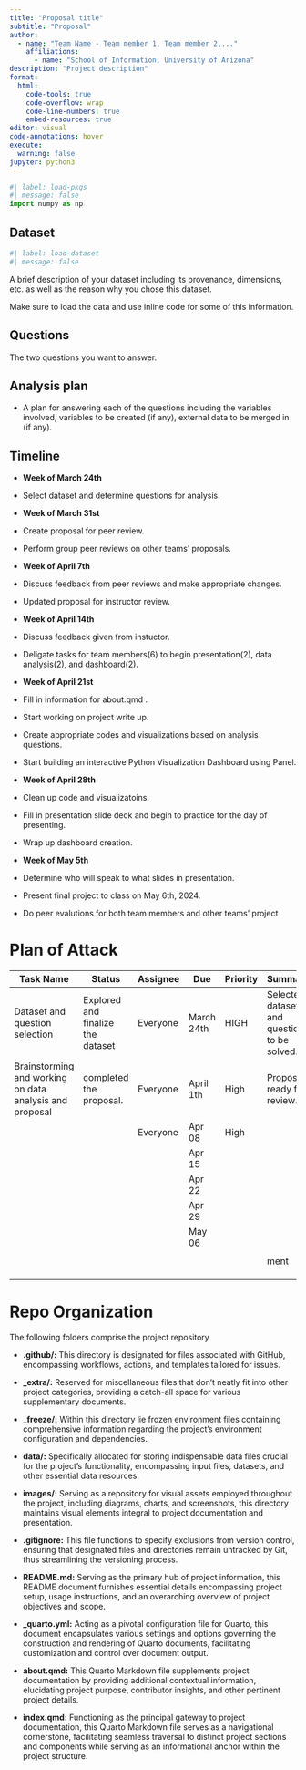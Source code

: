 ```yaml
---
title: "Proposal title"
subtitle: "Proposal"
author: 
  - name: "Team Name - Team member 1, Team member 2,..."
    affiliations:
      - name: "School of Information, University of Arizona"
description: "Project description"
format:
  html:
    code-tools: true
    code-overflow: wrap
    code-line-numbers: true
    embed-resources: true
editor: visual
code-annotations: hover
execute:
  warning: false
jupyter: python3
---
```


```python
#| label: load-pkgs
#| message: false
import numpy as np
```

## Dataset

```python
#| label: load-dataset
#| message: false
```

A brief description of your dataset including its provenance, dimensions, etc. as well as the reason why you chose this dataset.

Make sure to load the data and use inline code for some of this information.

## Questions

The two questions you want to answer.

## Analysis plan

-   A plan for answering each of the questions including the variables involved, variables to be created (if any), external data to be merged in (if any).

## Timeline
-   **Week of March 24th**
-   Select dataset and determine questions for analysis.

-   **Week of March 31st**
-   Create proposal for peer review.
-   Perform group peer reviews on other teams' proposals.

-   **Week of April 7th**
-   Discuss feedback from peer reviews and make appropriate changes.
-   Updated proposal for instructor review.

-   **Week of April 14th**
-   Discuss feedback given from instuctor.
-   Deligate tasks for team members(6) to begin presentation(2), data analysis(2), and dashboard(2).

-   **Week of April 21st**
-   Fill in information for about.qmd . 
-   Start working on project write up.
-   Create appropriate codes and visualizations based on analysis questions.
-   Start building an interactive Python Visualization Dashboard using Panel.

-   **Week of April 28th**
-   Clean up code and visualizatoins.
-   Fill in presentation slide deck and begin to practice for the day of presenting.
-   Wrap up dashboard creation. 

-   **Week of May 5th**
-   Determine who will speak to what slides in presentation.
-   Present final project to class on May 6th, 2024.
-   Do peer evalutions for both team members and other teams' project 


# Plan of Attack

| Task Name                                               | Status                            | Assignee | Due        | Priority | Summary                                     |
|------------|------------|------------|------------|------------|------------|
| Dataset and question selection                          | Explored and finalize the dataset | Everyone | March 24th | HIGH     | Selected dataset and question to be solved. |
| Brainstorming and working on data analysis and proposal | completed the proposal.           | Everyone | April 1th  | High     | Proposal ready for review.                  |
|                                                         |                                   | Everyone | Apr 08     | High     |                                             |
|                                                         |                                   |          | Apr 15     |          |                                             |
|                                                         |                                   |          | Apr 22     |          |                                             |
|                                                         |                                   |          | Apr 29     |          |                                             |
|                                                         |                                   |          | May 06     |          |                                             |
|                                                         |                                   |          |            |          |                                             |
|                                                         |                                   |          |            |          | ment                                        |
|                                                         |                                   |          |            |          |                                             |
|                                                         |                                   |          |            |          |                                             |
|                                                         |                                   |          |            |          |                                             |

# Repo Organization

The following folders comprise the project repository

-   **.github/:** This directory is designated for files associated with GitHub, encompassing workflows, actions, and templates tailored for issues.

-   **\_extra/:** Reserved for miscellaneous files that don't neatly fit into other project categories, providing a catch-all space for various supplementary documents.

-   **\_freeze/:** Within this directory lie frozen environment files containing comprehensive information regarding the project's environment configuration and dependencies.

-   **data/:** Specifically allocated for storing indispensable data files crucial for the project's functionality, encompassing input files, datasets, and other essential data resources.

-   **images/:** Serving as a repository for visual assets employed throughout the project, including diagrams, charts, and screenshots, this directory maintains visual elements integral to project documentation and presentation.

-   **.gitignore:** This file functions to specify exclusions from version control, ensuring that designated files and directories remain untracked by Git, thus streamlining the versioning process.

-   **README.md:** Serving as the primary hub of project information, this README document furnishes essential details encompassing project setup, usage instructions, and an overarching overview of project objectives and scope.

-   **\_quarto.yml:** Acting as a pivotal configuration file for Quarto, this document encapsulates various settings and options governing the construction and rendering of Quarto documents, facilitating customization and control over document output.

-   **about.qmd:** This Quarto Markdown file supplements project documentation by providing additional contextual information, elucidating project purpose, contributor insights, and other pertinent project details.

-   **index.qmd:** Functioning as the principal gateway to project documentation, this Quarto Markdown file serves as a navigational cornerstone, facilitating seamless traversal to distinct project sections and components while serving as an informational anchor within the project structure.
